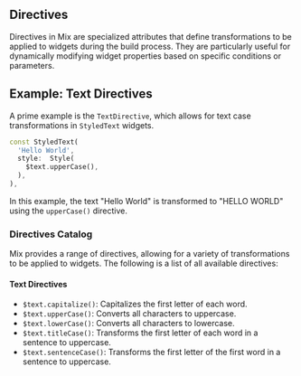## Directives

Directives in Mix are specialized attributes that define transformations to be applied to widgets during the build process. They are particularly useful for dynamically modifying widget properties based on specific conditions or parameters.

## Example: Text Directives

A prime example is the `TextDirective`, which allows for text case transformations in `StyledText` widgets.

```dart {4}
const StyledText(
  'Hello World',
  style:  Style(
    $text.upperCase(),
  ),
),
```

In this example, the text "Hello World" is transformed to "HELLO WORLD" using the `upperCase()` directive.

### Directives Catalog

Mix provides a range of directives, allowing for a variety of transformations to be applied to widgets. The following is a list of all available directives:

#### Text Directives

- `$text.capitalize()`: Capitalizes the first letter of each word.
- `$text.upperCase()`: Converts all characters to uppercase.
- `$text.lowerCase()`: Converts all characters to lowercase.
- `$text.titleCase()`: Transforms the first letter of each word in a sentence to uppercase.
- `$text.sentenceCase()`: Transforms the first letter of the first word in a sentence to uppercase.